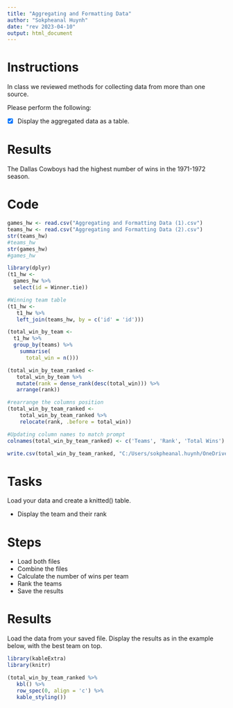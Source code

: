 ---
title: "Aggregating and Formatting Data"
author: "Sokpheanal Huynh"
date: "rev 2023-04-10"
output: html_document
---

# Instructions

In class we reviewed methods for collecting data from more than one source.

Please perform the following:

*   [X] Display the aggregated data as a table.

# Results
The Dallas Cowboys had the highest number of wins in the 1971-1972 season.

# Code

```{r load files}
games_hw <- read.csv("Aggregating and Formatting Data (1).csv")
teams_hw <- read.csv("Aggregating and Formatting Data (2).csv")
str(teams_hw)
#teams_hw
str(games_hw)
#games_hw
```
```{r combine the files, message = F, warning = F}
library(dplyr)
(t1_hw <-
  games_hw %>%
  select(id = Winner.tie))

#Winning team table
(t1_hw <-
   t1_hw %>%
   left_join(teams_hw, by = c('id' = 'id')))
```

```{r Calculate the number of wins per team}
(total_win_by_team <-
  t1_hw %>%
  group_by(teams) %>%
    summarise(
      total_win = n()))
```
```{r rank the teams}
(total_win_by_team_ranked <-
   total_win_by_team %>%
   mutate(rank = dense_rank(desc(total_win))) %>%
   arrange(rank))

#rearrange the columns position
(total_win_by_team_ranked <-
    total_win_by_team_ranked %>%
    relocate(rank, .before = total_win))

#Updating column names to match prompt
colnames(total_win_by_team_ranked) <- c('Teams', 'Rank', 'Total Wins')
```
```{r write data to csv}
write.csv(total_win_by_team_ranked, "C:/Users/sokpheanal.huynh/OneDrive - Envestnet/ANLY560/AggregatingAndFormattingHomeworkResults.csv", row.names=TRUE)
```


# Tasks
Load your data and create a knitted() table.

* Display the team and their rank

# Steps

* Load both files
* Combine the files
* Calculate the number of wins per team
* Rank the teams
* Save the results

# Results
Load the data from your saved file. Display the results as in the example below, with the best team on top.

```{r install and library kable, echo = F, message = F}
library(kableExtra)
library(knitr)
```
```{r table, echo = F}
(total_win_by_team_ranked %>%
   kbl() %>%
   row_spec(0, align = 'c') %>%
   kable_styling())
```